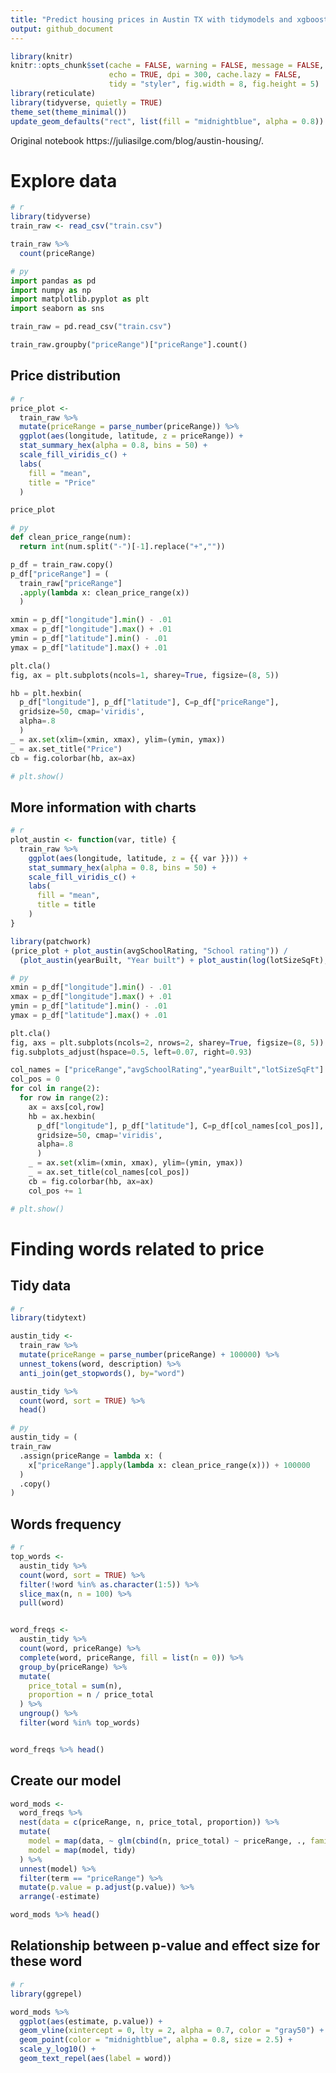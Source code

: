 ```yaml
---
title: "Predict housing prices in Austin TX with tidymodels and xgboost"
output: github_document
---
```


```r
library(knitr)
knitr::opts_chunk$set(cache = FALSE, warning = FALSE, message = FALSE, 
                      echo = TRUE, dpi = 300, cache.lazy = FALSE,
                      tidy = "styler", fig.width = 8, fig.height = 5)
library(reticulate)
library(tidyverse, quietly = TRUE)
theme_set(theme_minimal())
update_geom_defaults("rect", list(fill = "midnightblue", alpha = 0.8))
```

Original notebook https://juliasilge.com/blog/austin-housing/.

# Explore data

```r
# r
library(tidyverse)
train_raw <- read_csv("train.csv")

train_raw %>%
  count(priceRange)
```

```python
# py
import pandas as pd
import numpy as np
import matplotlib.pyplot as plt
import seaborn as sns

train_raw = pd.read_csv("train.csv")

train_raw.groupby("priceRange")["priceRange"].count()
```


## Price distribution

```r
# r
price_plot <-
  train_raw %>%
  mutate(priceRange = parse_number(priceRange)) %>%
  ggplot(aes(longitude, latitude, z = priceRange)) +
  stat_summary_hex(alpha = 0.8, bins = 50) +
  scale_fill_viridis_c() +
  labs(
    fill = "mean",
    title = "Price"
  )

price_plot
```

```python
# py
def clean_price_range(num): 
  return int(num.split("-")[-1].replace("+",""))

p_df = train_raw.copy()
p_df["priceRange"] = (
  train_raw["priceRange"]
  .apply(lambda x: clean_price_range(x))
  )

xmin = p_df["longitude"].min() - .01
xmax = p_df["longitude"].max() + .01
ymin = p_df["latitude"].min() - .01
ymax = p_df["latitude"].max() + .01

plt.cla()
fig, ax = plt.subplots(ncols=1, sharey=True, figsize=(8, 5))

hb = plt.hexbin(
  p_df["longitude"], p_df["latitude"], C=p_df["priceRange"], 
  gridsize=50, cmap='viridis', 
  alpha=.8
  )
_ = ax.set(xlim=(xmin, xmax), ylim=(ymin, ymax))
_ = ax.set_title("Price")
cb = fig.colorbar(hb, ax=ax)

# plt.show()
```

## More information with charts


```r
# r
plot_austin <- function(var, title) {
  train_raw %>%
    ggplot(aes(longitude, latitude, z = {{ var }})) +
    stat_summary_hex(alpha = 0.8, bins = 50) +
    scale_fill_viridis_c() +
    labs(
      fill = "mean",
      title = title
    )
}

library(patchwork)
(price_plot + plot_austin(avgSchoolRating, "School rating")) /
  (plot_austin(yearBuilt, "Year built") + plot_austin(log(lotSizeSqFt), "Lot size (log)"))
```

```python
# py
xmin = p_df["longitude"].min() - .01
xmax = p_df["longitude"].max() + .01
ymin = p_df["latitude"].min() - .01
ymax = p_df["latitude"].max() + .01

plt.cla()
fig, axs = plt.subplots(ncols=2, nrows=2, sharey=True, figsize=(8, 5))
fig.subplots_adjust(hspace=0.5, left=0.07, right=0.93)

col_names = ["priceRange","avgSchoolRating","yearBuilt","lotSizeSqFt"]
col_pos = 0
for col in range(2): 
  for row in range(2):
    ax = axs[col,row]
    hb = ax.hexbin(
      p_df["longitude"], p_df["latitude"], C=p_df[col_names[col_pos]], 
      gridsize=50, cmap='viridis', 
      alpha=.8
      )
    _ = ax.set(xlim=(xmin, xmax), ylim=(ymin, ymax))
    _ = ax.set_title(col_names[col_pos])
    cb = fig.colorbar(hb, ax=ax)
    col_pos += 1

# plt.show()
```

# Finding words related to price

## Tidy data

```r
# r
library(tidytext)

austin_tidy <-
  train_raw %>%
  mutate(priceRange = parse_number(priceRange) + 100000) %>%
  unnest_tokens(word, description) %>%
  anti_join(get_stopwords(), by="word")

austin_tidy %>%
  count(word, sort = TRUE) %>% 
  head()
```

```python
# py
austin_tidy = (
train_raw
  .assign(priceRange = lambda x: (
    x["priceRange"].apply(lambda x: clean_price_range(x))) + 100000
  )
  .copy()
)
```


## Words frequency

```r
# r
top_words <-
  austin_tidy %>%
  count(word, sort = TRUE) %>%
  filter(!word %in% as.character(1:5)) %>%
  slice_max(n, n = 100) %>%
  pull(word)


word_freqs <-
  austin_tidy %>%
  count(word, priceRange) %>%
  complete(word, priceRange, fill = list(n = 0)) %>%
  group_by(priceRange) %>%
  mutate(
    price_total = sum(n),
    proportion = n / price_total
  ) %>%
  ungroup() %>%
  filter(word %in% top_words)


word_freqs %>% head()
```

## Create our model

```r
word_mods <-
  word_freqs %>%
  nest(data = c(priceRange, n, price_total, proportion)) %>%
  mutate(
    model = map(data, ~ glm(cbind(n, price_total) ~ priceRange, ., family = "binomial")),
    model = map(model, tidy)
  ) %>%
  unnest(model) %>%
  filter(term == "priceRange") %>%
  mutate(p.value = p.adjust(p.value)) %>%
  arrange(-estimate)

word_mods %>% head()
```

## Relationship between p-value and effect size for these word

```r
# r
library(ggrepel)

word_mods %>%
  ggplot(aes(estimate, p.value)) +
  geom_vline(xintercept = 0, lty = 2, alpha = 0.7, color = "gray50") +
  geom_point(color = "midnightblue", alpha = 0.8, size = 2.5) +
  scale_y_log10() +
  geom_text_repel(aes(label = word))
```

